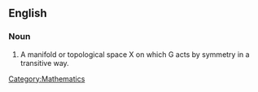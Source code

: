 ==English==
{{wikipedia}}
===Noun===
{{en-noun}}

# A manifold or topological space X on which G acts by symmetry in a transitive way.

[[Category:Mathematics]]